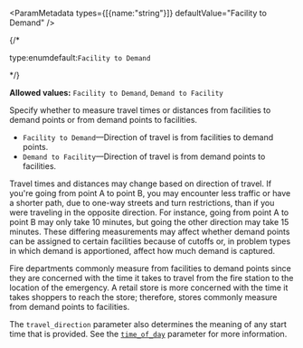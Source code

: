 
<ParamMetadata types={[{name:"string"}]} defaultValue="Facility to Demand" />

{/* <p class="space-x-2"><span class="font-sm text-color-3">type:enum</span><span class="font-bold text-[#6d29cc]">default:`Facility to Demand`</span></p> */}

**Allowed values:** `Facility to Demand`, `Demand to Facility`

Specify whether to measure travel times or distances from facilities to demand points or from demand points to facilities. 

-   `Facility to Demand`—Direction of travel is from facilities to demand points.
-   `Demand to Facility`—Direction of travel is from demand points to facilities.

Travel times and distances may change based on direction of travel. If you're going from point A to point B, you may encounter less traffic or have a shorter path, due to one-way streets and turn restrictions, than if you were traveling in the opposite direction. For instance, going from point A to point B may only take 10 minutes, but going the other direction may take 15 minutes. These differing measurements may affect whether demand points can be assigned to certain facilities because of cutoffs or, in problem types in which demand is apportioned, affect how much demand is captured.

Fire departments commonly measure from facilities to demand points since they are concerned with the time it takes to travel from the fire station to the location of the emergency. A retail store is more concerned with the time it takes shoppers to reach the store; therefore, stores commonly measure from demand points to facilities.

The `travel_direction` parameter also determines the meaning of any start time that is provided. See the [`time_of_day`](#time_of_day) parameter for more information.